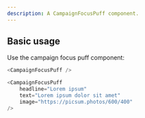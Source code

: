 ```yaml
---
description: A CampaignFocusPuff component.
---
```



## Basic usage

Use the campaign focus puff component:

```js
<CampaignFocusPuff />
```

```js live
<CampaignFocusPuff
    headline="Lorem ipsum"
    text="Lorem ipsum dolor sit amet"
    image="https://picsum.photos/600/400"
/>
```
